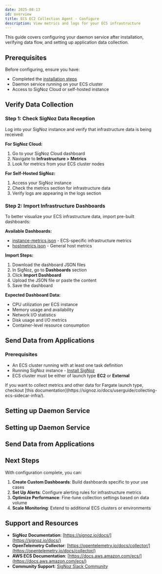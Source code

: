 ```yaml
---
date: 2025-08-13
id: overview
title: ECS EC2 Collection Agent - Configure
description: View metrics and logs for your ECS infrastructure
---
```


This guide covers configuring your daemon service after installation, verifying data flow, and setting up application data collection.

## Prerequisites

Before configuring, ensure you have:
- Completed the [installation steps](./install.md)
- Daemon service running on your ECS cluster
- Access to SigNoz Cloud or self-hosted instance

## Verify Data Collection

### Step 1: Check SigNoz Data Reception

Log into your SigNoz instance and verify that infrastructure data is being received:

**For SigNoz Cloud:**
1. Go to your SigNoz Cloud dashboard
2. Navigate to **Infrastructure > Metrics**
3. Look for metrics from your ECS cluster nodes

**For Self-Hosted SigNoz:**
1. Access your SigNoz instance
2. Check the metrics section for infrastructure data
3. Verify logs are appearing in the logs section

### Step 2: Import Infrastructure Dashboards

To better visualize your ECS infrastructure data, import pre-built dashboards:

**Available Dashboards:**
- [instance-metrics.json](https://github.com/SigNoz/dashboards/blob/main/ecs-infra-metrics/instance-metrics.json) - ECS-specific infrastructure metrics
- [hostmetrics.json](https://github.com/SigNoz/dashboards/blob/main/hostmetrics/hostmetrics.json) - General host metrics

**Import Steps:**
1. Download the dashboard JSON files
2. In SigNoz, go to **Dashboards** section
3. Click **Import Dashboard**
4. Upload the JSON file or paste the content
5. Save the dashboard

**Expected Dashboard Data:**
- CPU utilization per ECS instance
- Memory usage and availability  
- Network I/O statistics
- Disk usage and I/O metrics
- Container-level resource consumption

## Send Data from Applications

<DSSendDataIntro name="Cloud" />

<Tabs groupId="launch-type">
<TabItem value="ec2" label="EC2" default>
<DSSendDataEc2 />
</TabItem>
<TabItem value="external" label="External">
<DSSendDataExternal />
</TabItem>
</Tabs>

<DSSendDataEnd name="Cloud" />

</TabItem>

<TabItem value='self-host' label='Self-Host'>

### Prerequisites

- An ECS cluster running with at least one task definition
- Running SigNoz instance - [Install SigNoz](/docs/install)
- ECS cluster must be either of launch type **EC2** or **External**

<Admonition>
If you want to collect metrics and other data for Fargate launch type, checkout [this documentation](https://signoz.io/docs/userguide/collecting-ecs-sidecar-infra/).
</Admonition>


<Tabs groupId="launch-type">
<TabItem value="ec2" label="EC2" default>

## Setting up Daemon Service

<DSTemplateIntro name='self-host' />

<DSTemplateEC2 />
</TabItem>

<TabItem value="external" label="External">

## Setting up Daemon Service

<DSTemplateIntro name='self-host' />

<DSTemplateExternal />
</TabItem>
</Tabs>

<DSConfigIntro />
<DSConfigOss />
<DSSetUpVerify name="OSS" />


## Send Data from Applications

<DSSendDataIntro name="OSS" />

<Tabs groupId="launch-type">
<TabItem value="ec2" label="EC2" default>
<DSSendDataEc2 />
</TabItem>
<TabItem value="external" label="External">
<DSSendDataExternal />
</TabItem>
</Tabs>

<DSSendDataEnd name="OSS" />

</TabItem>
</Tabs>


## Next Steps

With configuration complete, you can:

1. **Create Custom Dashboards**: Build dashboards specific to your use cases
2. **Set Up Alerts**: Configure alerting rules for infrastructure metrics
3. **Optimize Performance**: Fine-tune collection settings based on data volume
4. **Scale Monitoring**: Extend to additional ECS clusters or environments

## Support and Resources

- **SigNoz Documentation**: [https://signoz.io/docs/](https://signoz.io/docs/)
- **OpenTelemetry Collector**: [https://opentelemetry.io/docs/collector/](https://opentelemetry.io/docs/collector/)
- **AWS ECS Documentation**: [https://docs.aws.amazon.com/ecs/](https://docs.aws.amazon.com/ecs/)
- **Community Support**: [SigNoz Slack Community](https://signoz.io/slack)